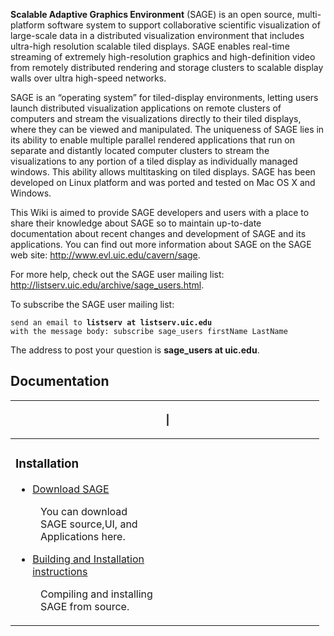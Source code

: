 '''Scalable Adaptive Graphics Environment''' (SAGE) is an open source, multi-platform software system to support collaborative scientific visualization of large-scale data in a distributed visualization environment that includes ultra-high resolution scalable tiled displays. SAGE enables real-time streaming of extremely high-resolution graphics and high-definition video from remotely distributed rendering and storage clusters to scalable display walls over ultra high-speed networks.

SAGE is an “operating system” for tiled-display environments, letting users launch distributed visualization applications on remote clusters of computers and stream the visualizations directly to their tiled displays, where they can be viewed and manipulated. The uniqueness of SAGE lies in its ability to enable multiple parallel rendered applications that run on separate and distantly located computer clusters to stream the visualizations to any portion of a tiled display as individually managed windows. This ability allows multitasking on tiled displays. SAGE has been developed on Linux platform and was ported and tested on Mac OS X and Windows.

This Wiki is aimed to provide SAGE developers and users with a place to share their knowledge about SAGE so to maintain up-to-date documentation about recent changes and development of SAGE and its applications. You can find out more information about SAGE on the SAGE web site: http://www.evl.uic.edu/cavern/sage. 

For more help, check out the SAGE user mailing list: http://listserv.uic.edu/archive/sage_users.html.

To subscribe the SAGE user mailing list: 
 send an email to '''listserv at listserv.uic.edu''' 
 with the message body: subscribe sage_users firstName LastName
The address to post your question is '''sage_users at uic.edu'''.


== Documentation ==
{| border="0" align="center" width="98%" valign="top" cellspacing="7" cellpadding="2"
|-
! width="50%"|
! |
! width="50%"|
|- 
|valign="top"|

===Installation===
* [http://www.evl.uic.edu/cavern/sage/download.php Download SAGE]
: You can download SAGE source,UI, and Applications here.
* [[SAGE:Build And Install|Building and Installation instructions]]
: Compiling and installing SAGE from source.
|}